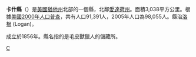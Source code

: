 {{Unreferenced|time=2019-01-13T20:48:56+00:00}}
<!--[[File:Map_of_Utah_highlighting_Cache_County.svg|200px]]-->
{{Infobox U.S. County
| county = 卡什縣
| state = 猶他州
| en county = Cache County
| en state = Utah
| seal
| seallink
| map size  = 150
| founded = 1856
| seat wl = Logan
| largest city wl = Logan
| area mi = 1,173 
| area km = 3,038
| area land mi = 1,165
| area land km = 3,016
| area water mi = 9
| area water km = 22
| area percdfentage = 0.73%
| census yr = 2000
| pop = 91,391
| density mi  
| density km  
| time zone  
| UTC offset 
| DST offset
| footnotes
| named for = [[Wiktionary:cache|Cache]]s of [[fur|fur]]s found in the area by early [[fur_trapper|fur trapper]]s {{Fact|date=February 2007}}
| web
}}
'''卡什縣'''（{{lang-en|Cache County}}）是[[美國|美國]][[猶他州|猶他州]]北部的一個縣，北鄰[[愛達荷州|愛達荷州]]。面積3,038平方公里。根據[[美國2000年人口普查|美國2000年人口普查]]，共有人口91,391人，2005年人口為98,055人。縣治[[洛根_(猶他州)|洛根]] (Logan)。

成立於1856年。縣名指的是毛皮獸獵人的儲藏所。

{{Utah}}
{{Utah-stub}}

[[Category:猶他州行政區劃|C]]